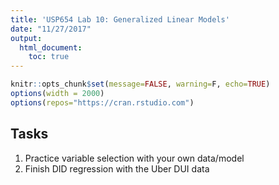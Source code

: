 ```yaml
---
title: 'USP654 Lab 10: Generalized Linear Models'
date: "11/27/2017"
output: 
  html_document:
    toc: true
---
```


```r
knitr::opts_chunk$set(message=FALSE, warning=F, echo=TRUE)
options(width = 2000)
options(repos="https://cran.rstudio.com")
```

## 

## Tasks

1. Practice variable selection with your own data/model
2. Finish DID regression with the Uber DUI data
